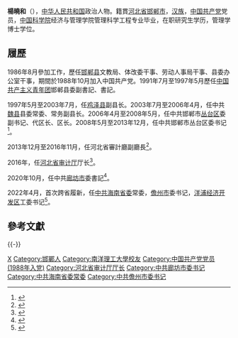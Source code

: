 {{Infobox person
| name = 楊曉和
| birth_date = {{birth year and age|1967|4}}
| ancestor = [[河北省|河北]][[邯郸市|邯鄲]]
| nationality = {{PRC}}
| 职务 = 中共[[廊坊|廊坊]]市委書記
| ethnicity = [[汉族|汉族]]
| gender = 男
| party = {{中国共产党}}
}}
'''楊曉和'''（{{bd|1967年|4月||catIdx=Yang杨}}），[[中华人民共和国|中华人民共和国]]政治人物。籍貫[[河北省|河北省]][[邯郸市|邯郸市]]，[[汉族|汉族]]，[[中国共产党|中国共产党]]党员，[[中国科学院|中国科学院]]经济与管理学院管理科学工程专业毕业，在职研究生学历，管理学博士学位。

== 履歷 ==
1986年8月參加工作，歷任[[邯郸县|邯郸县]]文教局、体改委干事、劳动人事局干事、县委办公室干事，期間於1988年10月加入中国共产党。1991年7月至1997年5月歷任[[中国共产主义青年团|中国共产主义青年团]]邯郸县委副書記、書記。

1997年5月至2003年7月，任[[鸡泽县|鸡泽县]]副县长。2003年7月至2006年4月，任中共[[魏县|魏县]]县委常委、常务副县长。2006年4月至2008年5月，任中共邯郸市[[丛台区|丛台区]]委副书记、代区长、区长。2008年5月至2013年12月，任中共邯郸市丛台区委书记<ref>{{Cite web|title=三年大变样：优势集聚 产业升级 业态引领丛台区建特色片区加速城市“生财富”|url=http://hebei.hebnews.cn/m/2010-10/23/content_1135697.htm|access-date=2022-04-14|date=2010-10-23|publisher=河北新闻网}}</ref>。

2013年12月至2016年11月，任河北省審計廳副廳長<ref>{{Cite web|title=河北省政府任命工作人员|url=http://renshi.people.com.cn/n/2015/0309/c139617-26658924.html|access-date=2022-04-14|date=2015-03-09|publisher=人民网|archive-url=https://web.archive.org/web/20150315062329/http://renshi.people.com.cn/n/2015/0309/c139617-26658924.html|archive-date=2015-03-15|dead-url=no}}</ref>。 

2016年，任[[河北省审计厅|河北省审计厅]]厅长<ref>{{Cite web|title=杨晓和任河北省审计厅党组书记 葛梦彬不再担任(图)|url=http://district.ce.cn/newarea/sddy/201611/08/t20161108_17615066.shtml|access-date=2022-04-14|date=2016-11-08|publisher=中国经济网}}</ref>。

2020年10月，任中共[[廊坊市|廊坊市]]委書記<ref>{{Cite web|title=杨晓和同志任廊坊市委书记|url=http://hebei.hebnews.cn/2020-10/24/content_8159425.htm|access-date=2022-04-14|date=2020-10-24|work=河北新闻网}}</ref>。

2022年4月，首次跨省履新，任[[中国共产党海南省委员会|中共海南省委]]常委，[[儋州市|儋州市]]委书记，[[洋浦经济开发区|洋浦经济开发区]]工委书记<ref>{{Cite web|title=杨晓和任海南省委常委、儋州市委书记|url=https://news.bjd.com.cn/2022/04/14/10070685.shtml|access-date=2022-04-14|date=2022-04-14|publisher=京报网}}</ref>。

== 參考文獻 ==
{{reflist}}

{{-}}
{{start box}}
{{s-ppo|cpc}}
{{s-before|[[徐启方|徐启方]]}}
{{s-title|[[中国共产党儋州市委员会|中国共产党儋州市委员会]]书记|2022年4月－}}
{{s-inc}}
{{s-before|[[馮韶慧|馮韶慧]]}}
{{s-title|[[中国共产党廊坊市委员会|中国共产党廊坊市委员会]]书记|2020年10月－2022年4月}}
{{s-vac}}
{{s-before|[[贾宝仓|贾宝仓]]}}
{{s-title|[[中国共产党邯郸市丛台区委员会|中国共产党邯郸市丛台区委员会]]书记|2008年5月－2013年12月}}
{{s-after|[[穆伟利|穆伟利]]}}
{{s-gov|prc}}
{{s-before|[[葛梦彬|葛梦彬]]}}
{{s-title|[[河北省审计厅|河北省审计厅]]厅长|2016年12月－2020年11月}}
{{s-after|[[赵文海_(1965年)|赵文海]]}}
{{end box}}
{{海南省领导人}}
{{Authority control}}
{{DEFAULTSORT:Yang杨}}
[[Category:杨姓|X]]
[[Category:邯鄲人|Category:邯鄲人]]
[[Category:南洋理工大學校友|Category:南洋理工大學校友]]
[[Category:中国共产党党员_(1988年入党)|Category:中国共产党党员 (1988年入党)]]
[[Category:河北省审计厅厅长|Category:河北省审计厅厅长]]
[[Category:中共廊坊市委书记|Category:中共廊坊市委书记]]
[[Category:中共海南省委常委|Category:中共海南省委常委]]
[[Category:中共儋州市委书记|Category:中共儋州市委书记]]